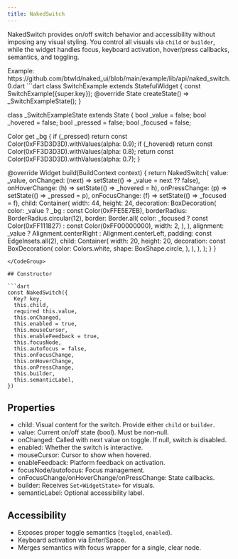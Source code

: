 ```yaml
---
title: NakedSwitch
---
```


NakedSwitch provides on/off switch behavior and accessibility without imposing any visual styling. You control all visuals via `child` or `builder`, while the widget handles focus, keyboard activation, hover/press callbacks, semantics, and toggling.

<Info>
  Example: https://github.com/btwld/naked_ui/blob/main/example/lib/api/naked_switch.0.dart
</Info>

<CodeGroup title="Usage Example" defaultLanguage="dart">
```dart
class SwitchExample extends StatefulWidget {
  const SwitchExample({super.key});
  @override
  State<SwitchExample> createState() => _SwitchExampleState();
}

class _SwitchExampleState extends State<SwitchExample> {
  bool _value = false;
  bool _hovered = false;
  bool _pressed = false;
  bool _focused = false;

  Color get _bg {
    if (_pressed) return const Color(0xFF3D3D3D).withValues(alpha: 0.9);
    if (_hovered) return const Color(0xFF3D3D3D).withValues(alpha: 0.8);
    return const Color(0xFF3D3D3D).withValues(alpha: 0.7);
  }

  @override
  Widget build(BuildContext context) {
    return NakedSwitch(
      value: _value,
      onChanged: (next) => setState(() => _value = next ?? false),
      onHoverChange: (h) => setState(() => _hovered = h),
      onPressChange: (p) => setState(() => _pressed = p),
      onFocusChange: (f) => setState(() => _focused = f),
      child: Container(
        width: 44,
        height: 24,
        decoration: BoxDecoration(
          color: _value ? _bg : const Color(0xFFE5E7EB),
          borderRadius: BorderRadius.circular(12),
          border: Border.all(
            color: _focused ? const Color(0xFF111827) : const Color(0xFF00000000),
            width: 2,
          ),
        ),
        alignment: _value ? Alignment.centerRight : Alignment.centerLeft,
        padding: const EdgeInsets.all(2),
        child: Container(
          width: 20,
          height: 20,
          decoration: const BoxDecoration(
            color: Colors.white,
            shape: BoxShape.circle,
          ),
        ),
      ),
    );
  }
}
```
</CodeGroup>

## Constructor

```dart
const NakedSwitch({
  Key? key,
  this.child,
  required this.value,
  this.onChanged,
  this.enabled = true,
  this.mouseCursor,
  this.enableFeedback = true,
  this.focusNode,
  this.autofocus = false,
  this.onFocusChange,
  this.onHoverChange,
  this.onPressChange,
  this.builder,
  this.semanticLabel,
})
```

## Properties

- child: Visual content for the switch. Provide either `child` or `builder`.
- value: Current on/off state (bool). Must be non‑null.
- onChanged: Called with next value on toggle. If null, switch is disabled.
- enabled: Whether the switch is interactive.
- mouseCursor: Cursor to show when hovered.
- enableFeedback: Platform feedback on activation.
- focusNode/autofocus: Focus management.
- onFocusChange/onHoverChange/onPressChange: State callbacks.
- builder: Receives `Set<WidgetState>` for visuals.
- semanticLabel: Optional accessibility label.

## Accessibility

- Exposes proper toggle semantics (`toggled`, `enabled`).
- Keyboard activation via Enter/Space.
- Merges semantics with focus wrapper for a single, clear node.
